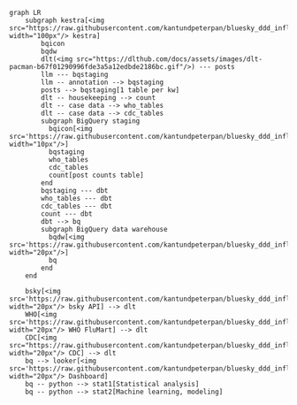 ```mermaid
graph LR
    subgraph kestra[<img src="https://raw.githubusercontent.com/kantundpeterpan/bluesky_ddd_influenza/main/zcde_docs/img/kestra.svg" width="100px"/> kestra]
        bqicon
        bqdw 
        dlt(<img src="https://dlthub.com/docs/assets/images/dlt-pacman-b67f01290996fde3a5a12edbde2186bc.gif"/>) --- posts
        llm --- bqstaging
        llm -- annotation --> bqstaging
        posts --> bqstaging[1 table per kw]
        dlt -- housekeeping --> count
        dlt -- case data --> who_tables
        dlt -- case data --> cdc_tables
        subgraph BigQuery staging
          bqicon[<img src='https://raw.githubusercontent.com/kantundpeterpan/bluesky_ddd_influenza/main/zcde_docs/img/bq.png' width="10px"/>]
          bqstaging
          who_tables
          cdc_tables
          count[post counts table]
        end
        bqstaging --- dbt
        who_tables --- dbt
        cdc_tables --- dbt
        count --- dbt
        dbt --> bq
        subgraph BigQuery data warehouse
          bqdw[<img src='https://raw.githubusercontent.com/kantundpeterpan/bluesky_ddd_influenza/main/zcde_docs/img/bq.png' width="20px"/>]  
          bq
        end
    end

    bsky[<img src='https://raw.githubusercontent.com/kantundpeterpan/bluesky_ddd_influenza/main/zcde_docs/img/bluesky_logo.png' width="20px"/> bsky API] --> dlt
    WHO[<img src='https://raw.githubusercontent.com/kantundpeterpan/bluesky_ddd_influenza/main/zcde_docs/img/who.png' width="20px"/> WHO FluMart] --> dlt
    CDC[<img src="https://raw.githubusercontent.com/kantundpeterpan/bluesky_ddd_influenza/main/zcde_docs/img/cdc.png" width="20px"/> CDC] --> dlt
    bq --> looker[<img src='https://raw.githubusercontent.com/kantundpeterpan/bluesky_ddd_influenza/main/zcde_docs/img/lookerstudio.png' width="20px"/> Dashboard]
    bq -- python --> stat1[Statistical analysis]
    bq -- python --> stat2[Machine learning, modeling]
```